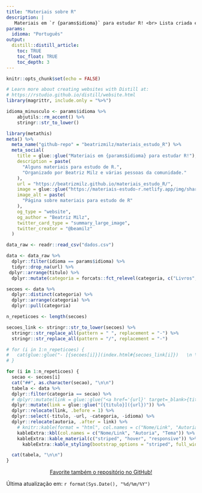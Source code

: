 ```yaml
---
title: "Materiais sobre R"
description: |
   Materiais em `r {params$idioma}` para estudar R! <br> Lista criada em agosto de 2018, e organizada por [Beatriz Milz](https://beatrizmilz.com/about.html) e [várias pessoas da comunidade](https://materiais-estudo-r.netlify.app/contrib.html). <br> Ilustração por [Allison Horst](https://github.com/allisonhorst/stats-illustrations)!
params:
  idioma: "Português"
output:
  distill::distill_article:
    toc: TRUE
    toc_float: TRUE
    toc_depth: 3
---
```

```r
knitr::opts_chunk$set(echo = FALSE)

# Learn more about creating websites with Distill at:
# https://rstudio.github.io/distill/website.html
library(magrittr, include.only = "%>%")

idioma_minusculo <- params$idioma %>% 
    abjutils::rm_accent() %>%
    stringr::str_to_lower()
```

```r
library(metathis)
meta() %>%
  meta_name("github-repo" = "beatrizmilz/materiais_estudo_R") %>% 
  meta_social(
    title = glue::glue("Materiais em {params$idioma} para estudar R!"),
    description = paste(
      "Alguns materiais para estudo de R.",
      "Organizado por Beatriz Milz e várias pessoas da comunidade."
    ),
    url = "https://beatrizmilz.github.io/materiais_estudo_R/",
    image = glue::glue("https://materiais-estudo-r.netlify.app/img/share-card_{idioma_minusculo}.png"),
    image_alt = paste(
      "Página sobre materiais para estudo de R"
    ),
    og_type = "website",
    og_author = "Beatriz Milz",
    twitter_card_type = "summary_large_image",
    twitter_creator = "@beamilz"
  )

```




```r
data_raw <- readr::read_csv("dados.csv")

data <- data_raw %>% 
  dplyr::filter(idioma == params$idioma) %>% 
  tidyr::drop_na(url) %>% 
 dplyr::arrange(titulo) %>% 
  dplyr::mutate(categoria = forcats::fct_relevel(categoria, c("Livros", "Eventos", "Pacotes da comunidade", "Tutoriais", "Apresentações")))
```


```r
secoes <- data %>% 
  dplyr::distinct(categoria) %>% 
  dplyr::arrange(categoria) %>% 
  dplyr::pull(categoria)

n_repeticoes <- length(secoes)

secoes_link <- stringr::str_to_lower(secoes) %>% 
  stringr::str_replace_all(pattern = " ", replacement = "-") %>% 
  stringr::str_replace_all(pattern = "/", replacement = "-")

# for (i in 1:n_repeticoes) {
#   cat(glue::glue("- [{secoes[i]}](index.html#{secoes_link[i]})   \n \n"))
# }
```

```r
for (i in 1:n_repeticoes) {
  secao <- secoes[i]
  cat("##", as.character(secao), "\n\n")
  tabela <- data %>% 
  dplyr::filter(categoria == secao) %>% 
  # dplyr::mutate(link = glue::glue("<a href='{url}' target=_blank>{titulo}</a>")) %>% 
  dplyr::mutate(link = glue::glue("[{titulo}]({url})")) %>% 
  dplyr::relocate(link, .before = 1) %>% 
  dplyr::select(-titulo, -url, -categoria, -idioma) %>% 
  dplyr::relocate(autoria, .after = link) %>% 
    # knitr::kable(format = "html", col.names = c("Nome/Link", "Autoria", "Tema"))  %>%
    kableExtra::kbl(col.names = c("Nome/Link", "Autoria", "Tema")) %>% 
    kableExtra::kable_material(c("striped", "hover", "responsive")) %>% 
      kableExtra::kable_styling(bootstrap_options = "striped", full_width = TRUE)

  cat(tabela, "\n\n")
}
```


<center>
<!-- Place this tag where you want the button to render. -->
<!-- Place this tag where you want the button to render. -->
<a class="github-button" href="https://github.com/beatrizmilz/materiais_estudo_R" data-icon="octicon-star" data-size="large" data-show-count="true" aria-label="Star beatrizmilz/materiais_estudo_R on GitHub">Favorite também o repositório no GitHub!</a>
</center>


Última atualização em: `r format(Sys.Date(), "%d/%m/%Y")`


<!-- Place this tag in your head or just before your close body tag. -->
<script async defer src="https://buttons.github.io/buttons.js"></script>
